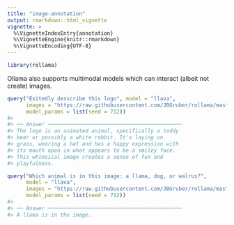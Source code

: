 ```yaml
---
title: "image-annotation"
output: rmarkdown::html_vignette
vignette: >
  %\VignetteIndexEntry{annotation}
  %\VignetteEngine{knitr::rmarkdown}
  %\VignetteEncoding{UTF-8}
---
```





```r
library(rollama)
```

Ollama also supports multimodal models which can interact (albeit not create) images.


```r
query("Exitedly desscribe this logo", model = "llava", 
      images = "https://raw.githubusercontent.com/JBGruber/rollama/master/man/figures/logo.png", 
      model_params = list(seed = 712))
#> 
#> ── Answer ───────────────────────────────────────────
#> The logo is an animated animal, specifically a teddy
#> bear or possibly a white rabbit. It's laying on
#> grass, wearing a hat and has a happy expression with
#> its mouth open in what appears to be a smiley face.
#> This whimsical image creates a sense of fun and
#> playfulness.
```


```r
query("Which animal is in this image: a llama, dog, or walrus?", 
      model = "llava", 
      images = "https://raw.githubusercontent.com/JBGruber/rollama/master/man/figures/logo.png", 
      model_params = list(seed = 712))
#> 
#> ── Answer ───────────────────────────────────────────
#> A llama is in the image.
```

